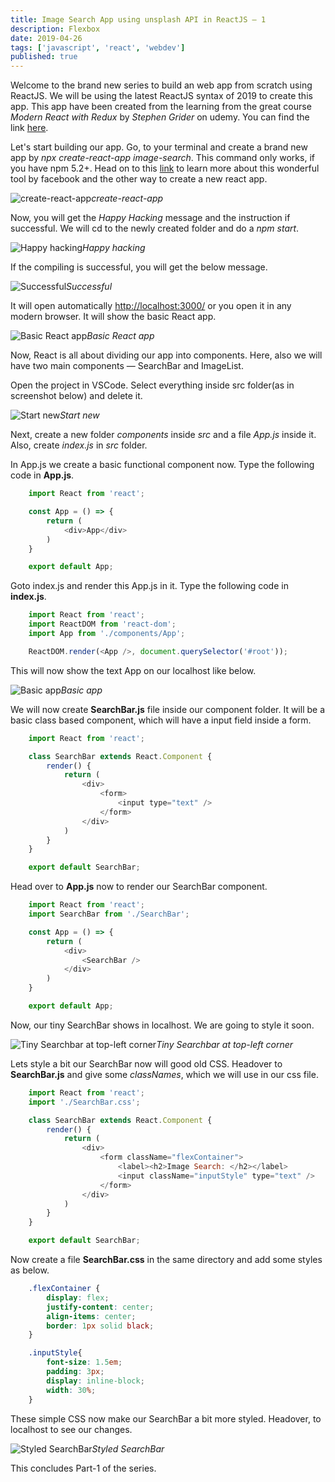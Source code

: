 ```yaml
---
title: Image Search App using unsplash API in ReactJS — 1
description: Flexbox
date: 2019-04-26
tags: ['javascript', 'react', 'webdev']
published: true
---
```



Welcome to the brand new series to build an web app from scratch using ReactJS. We will be using the latest ReactJS syntax of 2019 to create this app. This app have been created from the learning from the great course *Modern React with Redux* by *Stephen Grider* on udemy. You can find the link [here](https://www.udemy.com/react-redux/).

Let's start building our app. Go, to your terminal and create a brand new app by *npx create-react-app image-search*. This command only works, if you have npm 5.2+. Head on to this [link](https://github.com/facebook/create-react-app) to learn more about this wonderful tool by facebook and the other way to create a new react app.


![create-react-app](https://ik.imagekit.io/thewebdev/Unsplash-API/1/1_nEXNQoUp7-.png)*create-react-app*

Now, you will get the *Happy Hacking* message and the instruction if successful. We will cd to the newly created folder and do a *npm start*.


![Happy hacking](https://ik.imagekit.io/thewebdev/Unsplash-API/1/2_AOe9Zh2_Gp.png)*Happy hacking*

If the compiling is successful, you will get the below message.


![Successful](https://ik.imagekit.io/thewebdev/Unsplash-API/1/3_PuCMzX0NB0.png)*Successful*

It will open automatically [http://localhost:3000/](http://localhost:3000/) or you open it in any modern browser. It will show the basic React app.

![Basic React app](https://ik.imagekit.io/thewebdev/Unsplash-API/1/4_EZl4BMM3M-.png)*Basic React app*

Now, React is all about dividing our app into components. Here, also we will have two main components — SearchBar and ImageList.

Open the project in VSCode. Select everything inside src folder(as in screenshot below) and delete it.

![Start new](https://ik.imagekit.io/thewebdev/Unsplash-API/1/5_v_7cWDl3zc.png)*Start new*

Next, create a new folder *components* inside *src* and a file *App.js* inside it. Also, create *index.js* in *src* folder.

In App.js we create a basic functional component now. Type the following code in **App.js**.


```js
    import React from 'react';

    const App = () => {
        return (
            <div>App</div>
        )
    }

    export default App;
```

Goto index.js and render this App.js in it. Type the following code in **index.js**.


```js
    import React from 'react';
    import ReactDOM from 'react-dom';
    import App from './components/App';

    ReactDOM.render(<App />, document.querySelector('#root'));
```

This will now show the text App on our localhost like below.

![Basic app](https://ik.imagekit.io/thewebdev/Unsplash-API/1/6_EaxHgD4lPt.png)*Basic app*

We will now create **SearchBar.js** file inside our component folder. It will be a basic class based component, which will have a input field inside a form.


```js
    import React from 'react';

    class SearchBar extends React.Component {
        render() {
            return (
                <div>
                    <form>
                        <input type="text" />
                    </form>
                </div>
            )
        }
    }

    export default SearchBar;
```

Head over to **App.js** now to render our SearchBar component.


```js
    import React from 'react';
    import SearchBar from './SearchBar';

    const App = () => {
        return (
            <div>
                <SearchBar />
            </div>
        )
    }

    export default App;
```

Now, our tiny SearchBar shows in localhost. We are going to style it soon.

![Tiny Searchbar at top-left corner](https://ik.imagekit.io/thewebdev/Unsplash-API/1/7_HTcHceZMu.png)*Tiny Searchbar at top-left corner*

Lets style a bit our SearchBar now will good old CSS. Headover to **SearchBar.js** and give some *classNames*, which we will use in our css file.


```js
    import React from 'react';
    import './SearchBar.css';

    class SearchBar extends React.Component {
        render() {
            return (
                <div>
                    <form className="flexContainer">
                        <label><h2>Image Search: </h2></label>
                        <input className="inputStyle" type="text" />
                    </form>
                </div>
            )
        }
    }

    export default SearchBar;
```

Now create a file **SearchBar.css** in the same directory and add some styles as below.


```css
    .flexContainer {
        display: flex;
        justify-content: center;
        align-items: center;
        border: 1px solid black;
    }

    .inputStyle{
        font-size: 1.5em;
        padding: 3px;
        display: inline-block;
        width: 30%;
    }
```

These simple CSS now make our SearchBar a bit more styled. Headover, to localhost to see our changes.

![Styled SearchBar](https://ik.imagekit.io/thewebdev/Unsplash-API/1/8_10EMoWYi8Q.png)*Styled SearchBar*

This concludes Part-1 of the series.